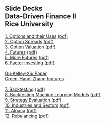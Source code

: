 ## Slide Decks<br>Data-Driven Finance II<br>Rice University<br>


[1. Options and their Uses](01-options.slides.html){target="_blank"} [(pdf)](pdfs/01-options.slides.pdf){target="_blank"}<br>
[2. Option Spreads](02-option_spreads.slides.html){target="_blank"} [(pdf)](pdfs/02-option_spreads.slides.pdf){target="_blank"}<br>
[3. Option Valuation](03-option_valuation.slides.html){target="_blank"} [(pdf)](pdfs/03-option_valuation.slides.pdf){target="_blank"}<br>
[4. Futures](04-futures.slides.html){target="_blank"} [(pdf)](pdfs/04-futures.slides.pdf){target="_blank"}<br>
[5. More Futures](05-more_futures.slides.html){target="_blank"} [(pdf)](pdfs/05-more_futures.slides.pdf){target="_blank"}<br>
[6. Factor Investing](06-factors.slides.html){target="_blank"} [(pdf)](pdfs/06-factors.slides.pdf){target="_blank"}<br><br>
[Gu-Kelley-Xiu Paper](pdfs/Gu-Kelley-Xu.pdf){target="_blank"}<br>
[Green-Hand-Zhang features](pdfs/Green-Hand-Zhang.pdf){target="_blank"}
<br><br>
[7. Backtesting](07-backtesting.slides.html){target="_blank"} [(pdf)](pdfs/07-backtesting.slides.pdf){target="_blank"}<br>
[8. Backtesting Machine Learning Models](08-backtesting_ml.slides.html){target="_blank"} [(pdf)](pdfs/08-backtesting_ml.slides.pdf){target="_blank"}<br>
[9. Strategy Evaluation](9-strategy_evaluation.slides.html){target="_blank"} [(pdf)](pdfs/9-strategy_evaluation.slides.pdf){target="_blank"}<br>
[10. Industries and Sectors](10-industries_sectors.slides.html){target="_blank"} [(pdf)](pdfs/10-industries_sectors.slides.pdf){target="_blank"}<br>
[11. Alpaca](12-alpaca.slides.html){target="_blank"} [(pdf)](pdfs/11-alpaca.slides.pdf){target="_blank"}<br>
[12. Rebalancing](12-rebalancing.slides.html){target="_blank"} [(pdf)](pdfs/12-rebalancing.slides.pdf){target="_blank"}<br>
